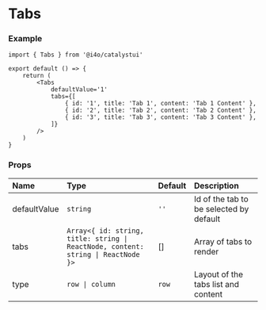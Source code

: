 
# Tabs

<DemoCard>
	<Tabs
		defaultValue='1'
		tabs={[
			{ id: '1', title: 'Tab 1', content: 'Tab 1 Content' },
			{ id: '2', title: 'Tab 2', content: 'Tab 2 Content' },
			{ id: '3', title: 'Tab 3', content: 'Tab 3 Content' },
		]}
        type='row'
	/>
</DemoCard>

### Example

```tsx
import { Tabs } from '@i4o/catalystui'

export default () => {
	return (
		<Tabs
			defaultValue='1'
			tabs={[
				{ id: '1', title: 'Tab 1', content: 'Tab 1 Content' },
				{ id: '2', title: 'Tab 2', content: 'Tab 2 Content' },
				{ id: '3', title: 'Tab 3', content: 'Tab 3 Content' },
			]}
		/>
	)
}
```

### Props

| Name         | Type                                                                              | Default | Description                             |
| :----------- | :-------------------------------------------------------------------------------- | :------ | :-------------------------------------- |
| defaultValue | `string`                                                                          | `''`    | Id of the tab to be selected by default |
| tabs         | `Array<{ id: string, title: string \| ReactNode, content: string \| ReactNode }>` | []      | Array of tabs to render                 |
| type         | `row \| column`                                                                   | `row`   | Layout of the tabs list and content     |
